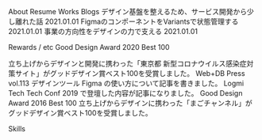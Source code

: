 
<Profile src={ProfileImage} />

<Heading icon="user">About</Heading>
<Heading icon="paper">Resume</Heading>
<Heading icon="book">Works</Heading>
<Heading icon="edit">Blogs</Heading>
<TitleLink href="#">
  デザイン基盤を整えるため、サービス開発から少し離れた話
</TitleLink>
<Date>2021.01.01</Date>
<TitleLink href="#">FigmaのコンポーネントをVariantsで状態管理する</TitleLink>
<Date mb={4}>2021.01.01</Date>
<TitleLink href="#">事業の方向性をデザインの力で支える</TitleLink>
<Date>2021.01.01</Date>

<Heading icon="star">Rewards / etc</Heading>
<TitleLink href="https://www.g-mark.org/award/describe/51112">
  Good Design Award 2020 Best 100
</TitleLink>
<Caption mb={4}>
  立ち上げからデザインと開発に携わった「東京都
  新型コロナウイルス感染症対策サイト」がグッドデザイン賞ベスト100を受賞しました。
</Caption>
<TitleLink href="https://gihyo.jp/magazine/wdpress/archive/2019/vol113">
  Web+DB Press vol.113
</TitleLink>
<Caption mb={4}>
  デザインツール Figma の使い方について記事を書きました。
</Caption>
<TitleLink href="https://logmi.jp/tech/articles/321090" youtube>Logmi Tech</TitleLink>
<Caption mb={4}>Tech Conf 2019 で登壇した内容が記事になりました。</Caption>
<TitleLink href="https://www.g-mark.org/award/describe/43755">
  Good Design Award 2016 Best 100
</TitleLink>
<Caption>
  立ち上げからデザインに携わった「まごチャンネル」がグッドデザイン賞ベスト100を受賞しました。
</Caption>

<Heading icon="heart">Skills</Heading>
<Flex m="-12px -12px 60px 0" flexWrap="wrap">
  <Tag name="TypeScript" />
  <Tag name="React" />
  <Tag name="UI Design" />
  <Tag name="Figma" />
  <Tag name="Next.js" />
  <Tag name="Gatsby" />
  <Tag name="Jest" />
  <Tag name="Firebase" />
  <Tag name="a11y" />
  <Tag name="Ruby on Rails" />
  <Tag name="HTML/CSS" />
</Flex>
